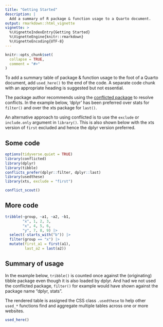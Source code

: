 ```yaml
---
title: "Getting Started"
description: | 
  Add a summary of R package & function usage to a Quarto document.
output: rmarkdown::html_vignette
vignette: >
  %\VignetteIndexEntry{Getting Started}
  %\VignetteEngine{knitr::rmarkdown}
  %\VignetteEncoding{UTF-8}
---
```


```r
knitr::opts_chunk$set(
  collapse = TRUE,
  comment = "#>"
)
```

To add a summary table of package & function usage to the foot of a Quarto document, add `used_here()` to the end of the code. A separate code chunk with an appropriate heading is suggested but not essential.

The package author recommends using the [conflicted package](https://conflicted.r-lib.org) to resolve conflicts. In the example below, 'dplyr' has been preferred over stats for `filter()` and over the xts package for `last()`.

An alternative approach to using conflicted is to use the `exclude` or `include.only` argument in `library()`. This is also shown below with the xts version of `first` excluded and hence the dplyr version preferred.

## Some code

```r
options(tidyverse.quiet = TRUE)
library(conflicted)
library(dplyr)
library(tibble)
conflicts_prefer(dplyr::filter, dplyr::last)
library(usedthese)
library(xts, exclude = "first")

conflict_scout()
```

## More code

```r
tribble(~group, ~a1, ~a2, ~b1,
        "x", 1, 2, 3,
        "x", 4, 5, 6,
        "y", 7, 8, 9) |> 
  select(-starts_with("b")) |> 
  filter(group == "x") |> 
  mutate(first_a1 = first(a1),
         last_a2 = last(a2))
```

## Summary of usage

In the example below, `tribble()` is counted once against the (originating) tibble package even though it is also loaded by dplyr. And had we not used the conflicted package, `filter()` for example would have shown against the package name "dplyr, stats".

The rendered table is assigned the CSS class `.usedthese` to help other `used_*` functions find and aggregate multiple tables across one or more websites.

```r

used_here()
```
